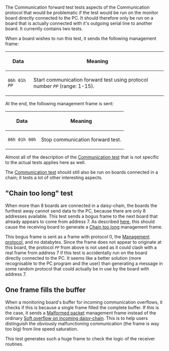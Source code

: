 ﻿The Communication forward test tests aspects of the Communication protocol that would be problematic if the test would be run on the monitor board directly connected to the PC. It should therefore only be run on a board that is actually connected with it's outgoing serial line to another board. It currently contains two tests.

When a board wishes to run this test, it sends the following management frame:

{| class="wikitable"
! Data !! Meaning
|-
| <tt>06h 01h ''PP''</tt> || Start communication forward test using protocol number <tt>''PP''</tt> (range: 1-15).
|}

At the end, the following management frame is sent:

{| class="wikitable"
! Data !! Meaning
|-
| <tt>06h 01h 00h</tt> || Stop communication forward test.
|}

Almost all of the description of the [[Communication test]] that is not specific to the actual tests applies here as well.

The [[Communication test]] should still also be run on boards connected in a chain; it tests a lot of other interesting aspects.

== "Chain too long" test ==

When more than 8 boards are connected in a daisy-chain, the boards the furthest away cannot send data to the PC, because there are only 8 addresses available. This test sends a bogus frame to the next board that already appears to come from address 7. As described [[Communication protocol specification#Addressing | here]], this should cause the receiving board to generate a [[Management protocol specification#Chain too long | Chain too long]] management frame.

This bogus frame is sent as a frame with protocol 0, the [[Management protocol specification | Management protocol]], and no databytes. Since the frame does not appear to originate at this board, the protocol <tt>''PP''</tt> from above is not used as it could clash with a real frame from address 7 if this test is accidentally run on the board directly connected to the PC. It seems like a better solution (more recognisable to the PC program and the user) than generating a message in some random protocol that could actually be in use by the board with address 7.

== One frame fills the buffer ==

When a monitoring board's buffer for incoming communication overflows, it checks if this is because a single frame filled the complete buffer. If this is the case, it sends a [[Management protocol specification#Malformed packet | Malformed packet]] management frame instead of the ordinary [[Management protocol specification#Soft overflow on incoming daisy-chain | Soft overflow on incoming daisy-chain]]. This is to help users distinguish the obviously malfunctioning communication (the frame is way too big) from line speed saturation.

This test generates such a huge frame to check the logic of the receiver routines.

